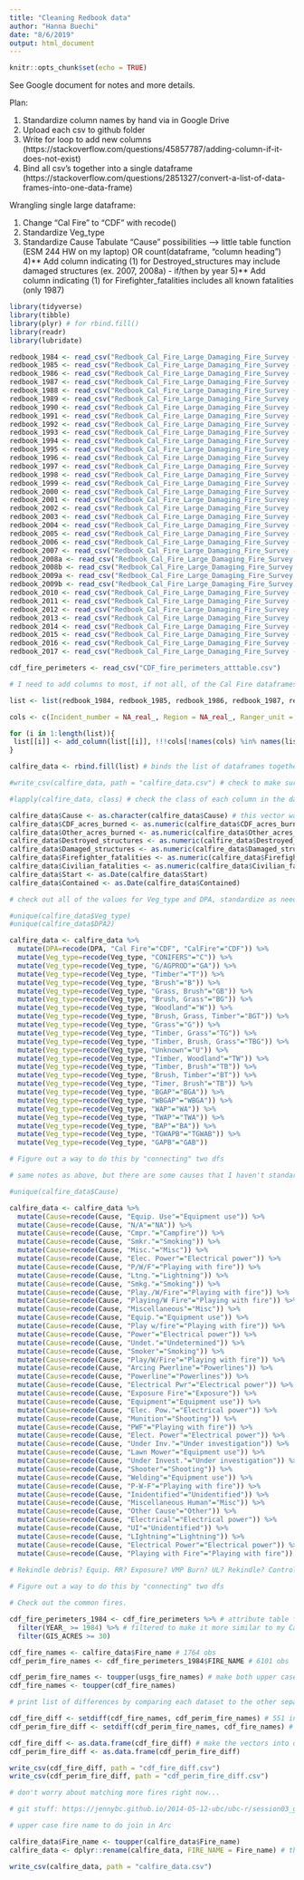 ```yaml
---
title: "Cleaning Redbook data"
author: "Hanna Buechi"
date: "8/6/2019"
output: html_document
---
```


```r
knitr::opts_chunk$set(echo = TRUE)
```

See Google document for notes and more details.

Plan:

1) Standardize column names by hand via in Google Drive
3) Upload each csv to github folder
2) Write for loop to add new columns (https://stackoverflow.com/questions/45857787/adding-column-if-it-does-not-exist)
4) Bind all csv's together into a single dataframe (https://stackoverflow.com/questions/2851327/convert-a-list-of-data-frames-into-one-data-frame)

Wrangling single large dataframe:

1) Change "Cal Fire" to "CDF" with recode()
2) Standardize Veg_type
3) Standardize Cause
      Tabulate "Cause" possibilities --> little table function (ESM 244 HW on my laptop) OR count(dataframe, "column heading")
4)** Add column indicating (1) for Destroyed_structures may include damaged structures (ex. 2007, 2008a) - if/then by year
5)** Add column indicating (1) for Firefighter_fatalities includes all known fatalities (only 1987)


```r

library(tidyverse)
library(tibble)
library(plyr) # for rbind.fill()
library(readr)
library(lubridate)

redbook_1984 <- read_csv("Redbook_Cal_Fire_Large_Damaging_Fire_Survey - 1984.csv")
redbook_1985 <- read_csv("Redbook_Cal_Fire_Large_Damaging_Fire_Survey - 1985.csv")
redbook_1986 <- read_csv("Redbook_Cal_Fire_Large_Damaging_Fire_Survey - 1986.csv")
redbook_1987 <- read_csv("Redbook_Cal_Fire_Large_Damaging_Fire_Survey - 1987.csv")
redbook_1988 <- read_csv("Redbook_Cal_Fire_Large_Damaging_Fire_Survey - 1988.csv")
redbook_1989 <- read_csv("Redbook_Cal_Fire_Large_Damaging_Fire_Survey - 1989.csv")
redbook_1990 <- read_csv("Redbook_Cal_Fire_Large_Damaging_Fire_Survey - 1990.csv")
redbook_1991 <- read_csv("Redbook_Cal_Fire_Large_Damaging_Fire_Survey - 1991.csv")
redbook_1992 <- read_csv("Redbook_Cal_Fire_Large_Damaging_Fire_Survey - 1992.csv")
redbook_1993 <- read_csv("Redbook_Cal_Fire_Large_Damaging_Fire_Survey - 1993.csv")
redbook_1994 <- read_csv("Redbook_Cal_Fire_Large_Damaging_Fire_Survey - 1994.csv")
redbook_1995 <- read_csv("Redbook_Cal_Fire_Large_Damaging_Fire_Survey - 1995.csv")
redbook_1996 <- read_csv("Redbook_Cal_Fire_Large_Damaging_Fire_Survey - 1996.csv")
redbook_1997 <- read_csv("Redbook_Cal_Fire_Large_Damaging_Fire_Survey - 1997.csv")
redbook_1998 <- read_csv("Redbook_Cal_Fire_Large_Damaging_Fire_Survey - 1998.csv")
redbook_1999 <- read_csv("Redbook_Cal_Fire_Large_Damaging_Fire_Survey - 1999.csv")
redbook_2000 <- read_csv("Redbook_Cal_Fire_Large_Damaging_Fire_Survey - 2000.csv")
redbook_2001 <- read_csv("Redbook_Cal_Fire_Large_Damaging_Fire_Survey - 2001.csv")
redbook_2002 <- read_csv("Redbook_Cal_Fire_Large_Damaging_Fire_Survey - 2002.csv")
redbook_2003 <- read_csv("Redbook_Cal_Fire_Large_Damaging_Fire_Survey - 2003.csv")
redbook_2004 <- read_csv("Redbook_Cal_Fire_Large_Damaging_Fire_Survey - 2004.csv")
redbook_2005 <- read_csv("Redbook_Cal_Fire_Large_Damaging_Fire_Survey - 2005.csv")
redbook_2006 <- read_csv("Redbook_Cal_Fire_Large_Damaging_Fire_Survey - 2006.csv")
redbook_2007 <- read_csv("Redbook_Cal_Fire_Large_Damaging_Fire_Survey - 2007.csv")
redbook_2008a <- read_csv("Redbook_Cal_Fire_Large_Damaging_Fire_Survey - 2008.csv")
redbook_2008b <- read_csv("Redbook_Cal_Fire_Large_Damaging_Fire_Survey - 2008 non-CDF.csv")
redbook_2009a <- read_csv("Redbook_Cal_Fire_Large_Damaging_Fire_Survey - 2009.csv")
redbook_2009b <- read_csv("Redbook_Cal_Fire_Large_Damaging_Fire_Survey - 2009 non-CDF.csv")
redbook_2010 <- read_csv("Redbook_Cal_Fire_Large_Damaging_Fire_Survey - 2010.csv")
redbook_2011 <- read_csv("Redbook_Cal_Fire_Large_Damaging_Fire_Survey - 2011.csv")
redbook_2012 <- read_csv("Redbook_Cal_Fire_Large_Damaging_Fire_Survey - 2012.csv")
redbook_2013 <- read_csv("Redbook_Cal_Fire_Large_Damaging_Fire_Survey - 2013.csv")
redbook_2014 <- read_csv("Redbook_Cal_Fire_Large_Damaging_Fire_Survey - 2014.csv")
redbook_2015 <- read_csv("Redbook_Cal_Fire_Large_Damaging_Fire_Survey - 2015.csv")
redbook_2016 <- read_csv("Redbook_Cal_Fire_Large_Damaging_Fire_Survey - 2016.csv")
redbook_2017 <- read_csv("Redbook_Cal_Fire_Large_Damaging_Fire_Survey - 2017.csv")

cdf_fire_perimeters <- read_csv("CDF_fire_perimeters_atttable.csv")

```

```r

# I need to add columns to most, if not all, of the Cal Fire dataframes so that they can be bound together into a single dataframe

list <- list(redbook_1984, redbook_1985, redbook_1986, redbook_1987, redbook_1988, redbook_1989, redbook_1990, redbook_1991, redbook_1992, redbook_1993, redbook_1994, redbook_1995, redbook_1996, redbook_1997, redbook_1998, redbook_1999, redbook_2000, redbook_2001, redbook_2002, redbook_2003, redbook_2004, redbook_2005, redbook_2006, redbook_2007, redbook_2008a, redbook_2008b, redbook_2009a, redbook_2009b, redbook_2010, redbook_2011, redbook_2012, redbook_2013, redbook_2014, redbook_2015, redbook_2016, redbook_2017) # list of dfs for the for loop

cols <- c(Incident_number = NA_real_, Region = NA_real_, Ranger_unit = NA_real_, Ranger_unit2 = NA_real_, National_forest = NA_character_, County = NA_real_, County2 = NA_real_, County3 = NA_real_, Fire_name2 = NA_real_, DPA = NA_real_, DPA2 = NA_real_, CDF_acres_burned = NA_real_, Other_acres_burned = NA_real_, Veg_type = NA_real_, Cause = NA_real_, Destroyed_structures = NA_real_, Damaged_structures = NA_real_, Firefighter_fatalities = NA_real_, Civilian_fatalities = NA_real_) # vector of column headings to be populated with NAs if they are being added

for (i in 1:length(list)){
 list[[i]] <- add_column(list[[i]], !!!cols[!names(cols) %in% names(list[[i]])])
}

calfire_data <- rbind.fill(list) # binds the list of dataframes together

#write_csv(calfire_data, path = "calfire_data.csv") # check to make sure it looks good in Excel (easier to scroll quickly)

```

```r

#lapply(calfire_data, class) # check the class of each column in the dataframe and change as needed

calfire_data$Cause <- as.character(calfire_data$Cause) # this vector was logical...
calfire_data$CDF_acres_burned <- as.numeric(calfire_data$CDF_acres_burned)
calfire_data$Other_acres_burned <- as.numeric(calfire_data$Other_acres_burned)
calfire_data$Destroyed_structures <- as.numeric(calfire_data$Destroyed_structures)
calfire_data$Damaged_structures <- as.numeric(calfire_data$Damaged_structures)
calfire_data$Firefighter_fatalities <- as.numeric(calfire_data$Firefighter_fatalities)
calfire_data$Civilian_fatalities <- as.numeric(calfire_data$Civilian_fatalities)
calfire_data$Start <- as.Date(calfire_data$Start)
calfire_data$Contained <- as.Date(calfire_data$Contained)

```



```r

# check out all of the values for Veg_type and DPA, standardize as needed. I'm sure this could be made into shorter code, but I didn't now how. See Google Drive for metadata.

#unique(calfire_data$Veg_type)
#unique(calfire_data$DPA2)

calfire_data <- calfire_data %>% 
  mutate(DPA=recode(DPA, "Cal Fire"="CDF", "CalFire"="CDF")) %>% 
  mutate(Veg_type=recode(Veg_type, "CONIFERS"="C")) %>%
  mutate(Veg_type=recode(Veg_type, "G/AGPROD"="GA")) %>%
  mutate(Veg_type=recode(Veg_type, "Timber"="T")) %>%
  mutate(Veg_type=recode(Veg_type, "Brush"="B")) %>%
  mutate(Veg_type=recode(Veg_type, "Grass, Brush"="GB")) %>%
  mutate(Veg_type=recode(Veg_type, "Brush, Grass"="BG")) %>%
  mutate(Veg_type=recode(Veg_type, "Woodland"="W")) %>%
  mutate(Veg_type=recode(Veg_type, "Brush, Grass, Timber"="BGT")) %>%
  mutate(Veg_type=recode(Veg_type, "Grass"="G")) %>%
  mutate(Veg_type=recode(Veg_type, "Timber, Grass"="TG")) %>%
  mutate(Veg_type=recode(Veg_type, "Timber, Brush, Grass"="TBG")) %>%
  mutate(Veg_type=recode(Veg_type, "Unknown"="U")) %>%
  mutate(Veg_type=recode(Veg_type, "Timber, Woodland"="TW")) %>%
  mutate(Veg_type=recode(Veg_type, "Timber, Brush"="TB")) %>%
  mutate(Veg_type=recode(Veg_type, "Brush, Timber"="BT")) %>%
  mutate(Veg_type=recode(Veg_type, "Timer, Brush"="TB")) %>% 
  mutate(Veg_type=recode(Veg_type, "BGAP"="BGA")) %>%
  mutate(Veg_type=recode(Veg_type, "WBGAP"="WBGA")) %>%
  mutate(Veg_type=recode(Veg_type, "WAP"="WA")) %>%
  mutate(Veg_type=recode(Veg_type, "TWAP"="TWA")) %>%
  mutate(Veg_type=recode(Veg_type, "BAP"="BA")) %>%
  mutate(Veg_type=recode(Veg_type, "TGWAPB"="TGWAB")) %>%
  mutate(Veg_type=recode(Veg_type, "GAPB"="GAB"))

# Figure out a way to do this by "connecting" two dfs

```

```r

# same notes as above, but there are some causes that I haven't standardized yet. See list at the bottom of this chunk.

#unique(calfire_data$Cause)

calfire_data <- calfire_data %>% 
  mutate(Cause=recode(Cause, "Equip. Use"="Equipment use")) %>% 
  mutate(Cause=recode(Cause, "N/A"="NA")) %>%   
  mutate(Cause=recode(Cause, "Cmpr."="Campfire")) %>%
  mutate(Cause=recode(Cause, "Smkr."="Smoking")) %>% 
  mutate(Cause=recode(Cause, "Misc."="Misc")) %>% 
  mutate(Cause=recode(Cause, "Elec. Power"="Electrical power")) %>% 
  mutate(Cause=recode(Cause, "P/W/F"="Playing with fire")) %>% 
  mutate(Cause=recode(Cause, "Ltng."="Lightning")) %>% 
  mutate(Cause=recode(Cause, "Smkg."="Smoking")) %>% 
  mutate(Cause=recode(Cause, "Play./W/Fire"="Playing with fire")) %>% 
  mutate(Cause=recode(Cause, "Playing/W Fire"="Playing with fire")) %>% 
  mutate(Cause=recode(Cause, "Miscellaneous"="Misc")) %>% 
  mutate(Cause=recode(Cause, "Equip."="Equipment use")) %>% 
  mutate(Cause=recode(Cause, "Play w/fire"="Playing with fire")) %>% 
  mutate(Cause=recode(Cause, "Power"="Electrical power")) %>%
  mutate(Cause=recode(Cause, "Undet."="Undetermined")) %>%
  mutate(Cause=recode(Cause, "Smoker"="Smoking")) %>%
  mutate(Cause=recode(Cause, "Play/W/Fire"="Playing with fire")) %>%
  mutate(Cause=recode(Cause, "Arcing Pwerline"="Powerlines")) %>%
  mutate(Cause=recode(Cause, "Powerline"="Powerlines")) %>%
  mutate(Cause=recode(Cause, "Electrical Pwr"="Electrical power")) %>%
  mutate(Cause=recode(Cause, "Exposure Fire"="Exposure")) %>%
  mutate(Cause=recode(Cause, "Equipment"="Equipment use")) %>%
  mutate(Cause=recode(Cause, "Elec. Pow."="Electrical power")) %>%
  mutate(Cause=recode(Cause, "Munition"="Shooting")) %>%
  mutate(Cause=recode(Cause, "PWF"="Playing with fire")) %>%
  mutate(Cause=recode(Cause, "Elect. Power"="Electrical power")) %>%
  mutate(Cause=recode(Cause, "Under Inv."="Under investigation")) %>%
  mutate(Cause=recode(Cause, "Lawn Mower"="Equipment use")) %>%
  mutate(Cause=recode(Cause, "Under Invest."="Under investigation")) %>%
  mutate(Cause=recode(Cause, "Shooter"="Shooting")) %>%
  mutate(Cause=recode(Cause, "Welding"="Equipment use")) %>%
  mutate(Cause=recode(Cause, "P-W-F"="Playing with fire")) %>%
  mutate(Cause=recode(Cause, "Inidentified"="Unidentified")) %>%
  mutate(Cause=recode(Cause, "Miscellaneous Human"="Misc")) %>%
  mutate(Cause=recode(Cause, "Other Cause"="Other")) %>%
  mutate(Cause=recode(Cause, "Electrical"="Electrical power")) %>%
  mutate(Cause=recode(Cause, "UI"="Unidentified")) %>%
  mutate(Cause=recode(Cause, "LIghtning"="Lightning")) %>%
  mutate(Cause=recode(Cause, "Electrical Power"="Electrical power")) %>%
  mutate(Cause=recode(Cause, "Playing with Fire"="Playing with fire"))

# Rekindle debris? Equip. RR? Exposure? VMP Burn? UL? Rekindle? Control Burn? Hostile Fire? Escape Control? Debris Burning? Human? Structure? Debris, veg burn? Incediary? Open Outdoors? Miscellaneous Human? Misuse of Fire?
  
# Figure out a way to do this by "connecting" two dfs

```

```r

# Check out the common fires.

cdf_fire_perimeters_1984 <- cdf_fire_perimeters %>% # attribute table from USGS Historic Fires shapefiles
  filter(YEAR_ >= 1984) %>% # filtered to make it more similar to my Cal Fire dataset
  filter(GIS_ACRES >= 30)

cdf_fire_names <- calfire_data$Fire_name # 1764 obs
cdf_perim_fire_names <- cdf_fire_perimeters_1984$FIRE_NAME # 6101 obs

cdf_perim_fire_names <- toupper(usgs_fire_names) # make both upper case in order to do joins and comparisons
cdf_fire_names <- toupper(cdf_fire_names)

# print list of differences by comparing each dataset to the other separately

cdf_fire_diff <- setdiff(cdf_fire_names, cdf_perim_fire_names) # 551 in CDF that are not in USGS (20%: 551/1764)
cdf_perim_fire_diff <- setdiff(cdf_perim_fire_names, cdf_fire_names) # 2782 in USGS that are not in CDF (45%: 2782/6101)

cdf_fire_diff <- as.data.frame(cdf_fire_diff) # make the vectors into dataframes so that I can write to csv
cdf_perim_fire_diff <- as.data.frame(cdf_perim_fire_diff)

write_csv(cdf_fire_diff, path = "cdf_fire_diff.csv")
write_csv(cdf_perim_fire_diff, path = "cdf_perim_fire_diff.csv")

# don't worry about matching more fires right now...

# git stuff: https://jennybc.github.io/2014-05-12-ubc/ubc-r/session03_git.html

```

```r

# upper case fire name to do join in Arc

calfire_data$Fire_name <- toupper(calfire_data$Fire_name)
calfire_data <- dplyr::rename(calfire_data, FIRE_NAME = Fire_name) # this didn't stay capitalized once I imported it to Arc, so I manually changed and saved it in Excel... Weird.

write_csv(calfire_data, path = "calfire_data.csv")

```














